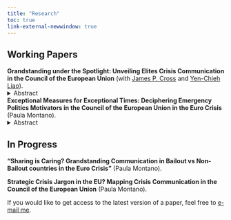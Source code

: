 ```yaml
---
title: "Research"
toc: true 
link-external-newwindow: true
---
```


## Working Papers 


**Grandstanding under the Spotlight: Unveiling Elites Crisis Communication in the Council of the European Union** (with <a href="https://people.ucd.ie/james.cross/">James P. Cross</a> and <a href="https://davidycliao.github.io/">Yen-Chieh Liao</a>).\
<details>
<summary>Abstract</summary>
::: {.justify}

Exceptional times affect how elites communicate and adopt economic policy positions in international negotiations. This paper examines how ministers in the Economic and Financial Affairs Council strategically resort to grandstanding communication to set agendas in response to the Euro crisis between 2010 and 2016. Using few-shot learning with large language models to identify grandstanding statements, combined with a difference-in-differences design, we find that national economic pressures during the euro crisis led ministers from Eurosceptic governments to engage in grandstanding behaviour more than those from Europhile governments. Our results show evidence that Europhile- and Eurosceptic governments may adopt different political communication strategies in response to varying degrees of economic pressures during the crisis.

:::
</details>


**Exceptional Measures for Exceptional Times: Deciphering Emergency Politics Motivators in the Council of the European Union in the Euro Crisis** (Paula Montano).\
<details>
<summary>Abstract</summary>
::: {.justify}

How have recent EU crises shaped European elites’ crisis communication? Recent literature talks about emergency politics, a mode of governance that became prevalent during the euro crisis. In this line, executive leaders justify contested emergency measures as necessary crisis responses to exceptional events. This paper empirically explores the emergency politics model through the lens of emergency language in international negotiations in the Council of the European Union during the Euro crisis. Drawing on public videos of Debates in the Council of the European Union - DICEU data from 2010-2016 and applying novel quantitative text analysis techniques on ministers' speeches, findings suggest the presence of emergency language in Council negotiations during the crisis, where the potential motivators are associated with bailout programs and Eurosceptic domestic audiences, prompting European elites to use emergency language to justify their positions on policy debates. These results have implications for understanding decision-making in key EU institutions, such as the Council, during crisis events.

:::
</details>

## In Progress

**"Sharing is Caring? Grandstanding Communication in Bailout vs Non-Bailout countries in the Euro Crisis"** (Paula Montano).

**Strategic Crisis Jargon in the EU? Mapping Crisis Communication in the Council of the European Union** (Paula Montano).

If you would like to get access to the latest version of a paper, feel free to [e-mail me](mailto:paula.montano1@gmail.com).


